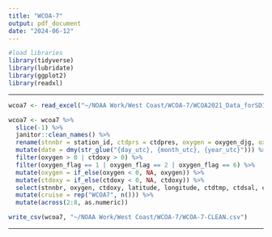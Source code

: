 ---
title: "WCOA-7"
output: pdf_document
date: "2024-06-12"
---

```{r}
#load libraries
library(tidyverse)
library(lubridate)
library(ggplot2)
library(readxl)
```

--------------------------------------------------------------------------------

```{r}
wcoa7 <- read_excel("~/NOAA Work/West Coast/WCOA-7/WCOA2021_Data_forSDIS_2022_09-28.xlsx")

wcoa7 <- wcoa7 %>% 
  slice(-1) %>% 
  janitor::clean_names() %>% 
  rename(stnnbr = station_id, ctdprs = ctdpres, oxygen = oxygen_djg, oxy = oxygen, ctdtmp = ctdtemp_its90, ctdsal = ctdsal_pss78) %>% 
  mutate(date = dmy(str_glue("{day_utc}, {month_utc}, {year_utc}"))) %>%
  filter(oxygen > 0 | ctdoxy > 0) %>%
  filter(oxygen_flag == 1 | oxygen_flag == 2 | oxygen_flag == 6) %>%
  mutate(oxygen = if_else(oxygen < 0, NA, oxygen)) %>% 
  mutate(ctdoxy = if_else(ctdoxy < 0, NA, ctdoxy)) %>%
  select(stnnbr, oxygen, ctdoxy, latitude, longitude, ctdtmp, ctdsal, ctdprs, date) %>% 
  mutate(cruise = rep("WCOA7", n())) %>%
  mutate(across(2:8, as.numeric))

write_csv(wcoa7, "~/NOAA Work/West Coast/WCOA-7/WCOA-7-CLEAN.csv")
```

--------------------------------------------------------------------------------






